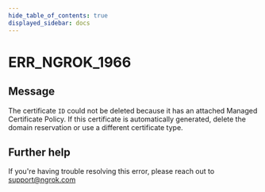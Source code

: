 ```yaml
---
hide_table_of_contents: true
displayed_sidebar: docs
---
```



# ERR_NGROK_1966

## Message

The certificate `ID` could not be deleted because it has an attached Managed Certificate Policy. If this certificate is automatically generated, delete the domain reservation or use a different certificate type.

<ErrorDetails error="err_ngrok_1966" />

## Further help

If you're having trouble resolving this error, please reach out to [support@ngrok.com](mailto:support@ngrok.com?subject=Help%20with%20ERR_NGROK_1966)
